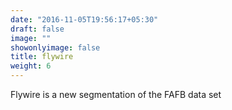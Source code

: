```yaml
---
date: "2016-11-05T19:56:17+05:30"
draft: false
image: ""
showonlyimage: false
title: flywire
weight: 6
---
```


Flywire is a new segmentation of the FAFB data set
<!--more-->

